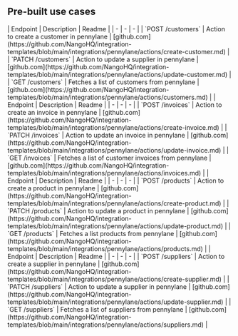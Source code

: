 
## Pre-built use cases

<AccordionGroup>


<Accordion title="Customers">
| Endpoint | Description | Readme |
| - | - | - |
| `POST /customers` | Action to create a customer in pennylane | [github.com](https://github.com/NangoHQ/integration-templates/blob/main/integrations/pennylane/actions/create-customer.md) |
| `PATCH /customers` | Action to update a supplier in pennylane | [github.com](https://github.com/NangoHQ/integration-templates/blob/main/integrations/pennylane/actions/update-customer.md) |
| `GET /customers` | Fetches a list of customers from pennylane | [github.com](https://github.com/NangoHQ/integration-templates/blob/main/integrations/pennylane/actions/customers.md) |
</Accordion>


<Accordion title="Invoices">
| Endpoint | Description | Readme |
| - | - | - |
| `POST /invoices` | Action to create an invoice in pennylane | [github.com](https://github.com/NangoHQ/integration-templates/blob/main/integrations/pennylane/actions/create-invoice.md) |
| `PATCH /invoices` | Action to update an invoice in pennylane | [github.com](https://github.com/NangoHQ/integration-templates/blob/main/integrations/pennylane/actions/update-invoice.md) |
| `GET /invoices` | Fetches a list of customer invoices from pennylane | [github.com](https://github.com/NangoHQ/integration-templates/blob/main/integrations/pennylane/actions/invoices.md) |
</Accordion>


<Accordion title="Products">
| Endpoint | Description | Readme |
| - | - | - |
| `POST /products` | Action to create a product in pennylane | [github.com](https://github.com/NangoHQ/integration-templates/blob/main/integrations/pennylane/actions/create-product.md) |
| `PATCH /products` | Action to update a product in pennylane | [github.com](https://github.com/NangoHQ/integration-templates/blob/main/integrations/pennylane/actions/update-product.md) |
| `GET /products` | Fetches a list products from pennylane | [github.com](https://github.com/NangoHQ/integration-templates/blob/main/integrations/pennylane/actions/products.md) |
</Accordion>


<Accordion title="Suppliers">
| Endpoint | Description | Readme |
| - | - | - |
| `POST /suppliers` | Action to create a supplier in pennylane | [github.com](https://github.com/NangoHQ/integration-templates/blob/main/integrations/pennylane/actions/create-supplier.md) |
| `PATCH /suppliers` | Action to update a supplier in pennylane | [github.com](https://github.com/NangoHQ/integration-templates/blob/main/integrations/pennylane/actions/update-supplier.md) |
| `GET /suppliers` | Fetches a list of suppliers from pennylane | [github.com](https://github.com/NangoHQ/integration-templates/blob/main/integrations/pennylane/actions/suppliers.md) |
</Accordion>

</AccordionGroup>
